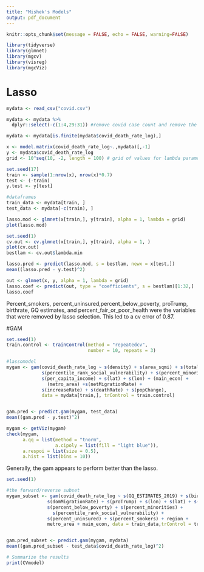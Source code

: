 ```yaml
---
title: "Mishek's Models"
output: pdf_document
---
```


```r
knitr::opts_chunk$set(message = FALSE, echo = FALSE, warning=FALSE)
```

```r
library(tidyverse)
library(glmnet)
library(mgcv)
library(visreg)
library(mgcViz)
```


# Lasso 
```r
mydata <- read_csv("covid.csv") 

mydata <- mydata %>%
  dplyr::select(-c(1:4,29:31)) #remove covid case count and remove the death count?

mydata <- mydata[is.finite(mydata$covid_death_rate_log),]
```


```r
x <- model.matrix(covid_death_rate_log~.,mydata)[,-1]
y <- mydata$covid_death_rate_log 
grid <- 10^seq(10, -2, length = 100) # grid of values for lambda parameters
```


```r
set.seed(17)
train <- sample(1:nrow(x), nrow(x)*0.7)
test <- (-train)
y.test <- y[test]

#dataframes
train_data <- mydata[train, ]
test_data <- mydata[-c(train), ]
```

```r
lasso.mod <- glmnet(x[train,], y[train], alpha = 1, lambda = grid)
plot(lasso.mod)
```

```r
set.seed(1)
cv.out <- cv.glmnet(x[train,], y[train], alpha = 1, )
plot(cv.out)
bestlam <- cv.out$lambda.min
```

```r
lasso.pred <- predict(lasso.mod, s = bestlam, newx = x[test,])
mean((lasso.pred - y.test)^2)
```


```r
out <- glmnet(x, y, alpha = 1, lambda = grid)
lasso.coef <- predict(out, type = "coefficients", s = bestlam)[1:32,]
lasso.coef
```
Percent_smokers, percent_uninsured,percent_below_poverty, proTrump, birthrate, GQ estimates, and percent_fair_or_poor_health were the variables that were removed by lasso selection. This led to a cv error of 0.87. 

#GAM


```r
set.seed(1)
train.control <- trainControl(method = "repeatedcv", 
                              number = 10, repeats = 3)

#lassomodel
mygam <- gam(covid_death_rate_log ~ s(density) + s(area_sqmi) + s(total_population) +
             s(percentile_rank_social_vulnerability) + s(percent_minorities) +
             s(per_capita_income) + s(lat) + s(lon) + (main_econ) +
               (metro_area) +s(netMigrationRate) +
             s(increaseRate) + s(deathRate) + s(popChange),
             data = mydata[train,], trControl = train.control) 


gam.pred <- predict.gam(mygam, test_data)
mean((gam.pred - y.test)^2)

mygam <- getViz(mygam)
check(mygam,
      a.qq = list(method = "tnorm", 
                  a.cipoly = list(fill = "light blue")), 
      a.respoi = list(size = 0.5), 
      a.hist = list(bins = 10))
```

Generally, the gam appears to perform better than the lasso. 

```r
set.seed(1)

#the forward/reverse subset
mygam_subset <- gam(covid_death_rate_log ~ s(GQ_ESTIMATES_2019) + s(birthRate) + s(deathRate) +
               s(domMigrationRate) + s(proTrump) + s(lon) + s(lat) + s(per_capita_income) +
               s(percent_below_poverty) + s(percent_minorities) +
                 s(percentile_rank_social_vulnerability) +
               s(percent_uninsured) + s(percent_smokers) + region +
               metro_area + main_econ, data = train_data,trControl = train.control) 


gam.pred_subset <- predict.gam(mygam, mydata)
mean((gam.pred_subset - test_data$covid_death_rate_log)^2)
```

```r
# Summarize the results
print(CVmodel)
```

















